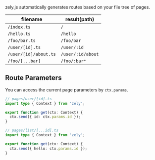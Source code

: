 zely.js automatically generates routes based on your file tree of pages.

| filename              | result(path)      |
| --------------------- | ----------------- |
| `/index.ts`           | `/`               |
| `/hello.ts`           | `/hello`          |
| `/foo/bar.ts`         | `/foo/bar`        |
| `/user/[id].ts`       | `/user/:id`       |
| `/user/[id]/about.ts` | `/user/:id/about` |
| `/foo/[...bar]`       | `/foo/:bar*`      |

## Route Parameters

You can access the current page parameters by `ctx.params`.

<Tabs>
<TabItem id="/user/[id].ts">

```ts
// pages/user/[id].ts
import type { Context } from 'zely';

export function get(ctx: Context) {
  ctx.send({ id: ctx.params.id });
}
```

</TabItem>
 
 <TabItem id="/list/[...id].ts">

```ts
// pages/list/[...id].ts
import type { Context } from 'zely';

export function get(ctx: Context) {
  ctx.send({ hello: ctx.params.id });
}
```

</TabItem>
</Tabs>
